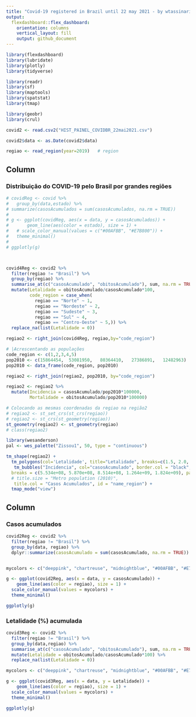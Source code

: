 ```yaml
---
title: "Covid-19 registered in Brazil until 22 may 2021 - by wtassinari@gmail.com"
output: 
  flexdashboard::flex_dashboard:
    orientation: columns
    vertical_layout: fill
    output: github_document
---
```


```r
library(flexdashboard)
library(lubridate)
library(plotly)
library(tidyverse)

library(readr)
library(sf)
library(maptools)
library(spatstat)
library(tmap)

library(geobr)
library(crul)

covid2 <- read.csv2("HIST_PAINEL_COVIDBR_22mai2021.csv")

covid2$data <- as.Date(covid2$data)

regiao <- read_region(year=2019)   # region

```


Column {data-width=650}
-----------------------------------------------------------------------

### Distribuição do COVID-19 pelo Brasil por grandes regiões

```r

# covidReg <- covid %>%
#   group_by(data,estado) %>%
# summarize(casosAcumulados = sum(casosAcumulados, na.rm = TRUE))
# 
# g <- ggplot(covidReg, aes(x = data, y = casosAcumulados)) +
#       geom_line(aes(color = estado), size = 1) +
#   # scale_color_manual(values = c("#00AFBB", "#E7B800")) +
#   theme_minimal()
# 
# ggplotly(g)



covid4Reg <- covid2 %>%
  filter(regiao != "Brasil") %>%
  group_by(regiao) %>%
  summarise_at(c("casosAcumulado", "obitosAcumulado"), sum, na.rm = TRUE) %>%
  mutate(Letalidade = obitosAcumulado/casosAcumulado*100,
         code_region = case_when(
           regiao == "Norte" ~ 1,
           regiao == "Nordeste" ~ 2,
           regiao == "Sudeste" ~ 3,
           regiao == "Sul" ~ 4,
           regiao == "Centro-Oeste" ~ 5,)) %>% 
  replace_na(list(Letalidade = 0))

regiao2 <- right_join(covid4Reg, regiao,by="code_region")  

# |Acrescentando as populações 
code_region <- c(1,2,3,4,5)
pop2010 <- c(15864454,	53081950,	80364410,	27386891,	12482963)
pop2010 <- data_frame(code_region, pop2010)

regiao2 <- right_join(regiao2, pop2010, by="code_region")  

regiao2 <- regiao2 %>%
  mutate(Incidencia = casosAcumulado/pop2010*100000,
         Mortalidade = obitosAcumulado/pop2010*100000)

# Colocando as mesmas coordenadas da regiao na região2
# regiao2 <- st_set_crs(st_crs(regiao))
# regiao2 <- st_crs(st_geometry(regiao))
st_geometry(regiao2) <- st_geometry(regiao)
# class(regiao2)

library(wesanderson)
pal <- wes_palette("Zissou1", 50, type = "continuous")

tm_shape(regiao2) +
  tm_polygons(col='Letalidade', title="Letalidade", breaks=c(1.5, 2.0, 2.5, 3.5, 4.0), border.col = "white", palette="Oranges", popup.vars = c("Incidencia", "Mortalidade", "Letalidade")) +
   tm_bubbles("Incidencia", col="casosAcumulado", border.col = "black", border.alpha = 0.5,
  breaks = c(5.534e+08, 5.870e+08, 8.514e+08, 1.264e+09, 1.824e+09), palette = "-RdYlGn",
  # title.size = "Metro population (2010)",
   title.col = "Casos Acumulados", id = "name_region") +
  tmap_mode("view")


```

Column {data-width=350}
-----------------------------------------------------------------------

### Casos acumulados

```r

covid2Reg <- covid2 %>%
  filter(regiao != "Brasil") %>%
  group_by(data, regiao) %>%
  dplyr::summarize(casosAcumulado = sum(casosAcumulado, na.rm = TRUE))


mycolors <- c("deeppink", "chartreuse", "midnightblue", "#00AFBB", "#E7B800")

g <- ggplot(covid2Reg, aes(x = data, y = casosAcumulado)) + 
    geom_line(aes(color = regiao), size = 1) +
  scale_color_manual(values = mycolors) +
  theme_minimal()

ggplotly(g)
```

### Letalidade (%) acumulada

```r

covid3Reg <- covid2 %>%
  filter(regiao != "Brasil") %>%
  group_by(data,regiao) %>%
  summarise_at(c("casosAcumulado", "obitosAcumulado"), sum, na.rm = TRUE) %>%
  mutate(Letalidade = obitosAcumulado/casosAcumulado*100) %>% 
  replace_na(list(Letalidade = 0))

mycolors <- c("deeppink", "chartreuse", "midnightblue", "#00AFBB", "#E7B800")

g <- ggplot(covid3Reg, aes(x = data, y = Letalidade)) + 
    geom_line(aes(color = regiao), size = 1) +
  scale_color_manual(values = mycolors) +
  theme_minimal()

ggplotly(g)

```

